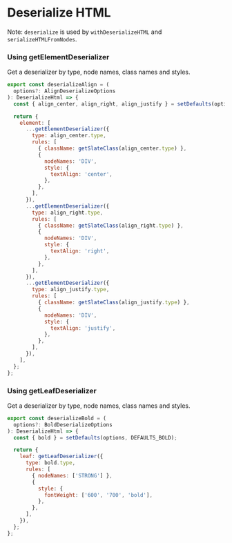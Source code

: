 
<Meta title="API/deserialize" />

# Deserialize HTML

Note: `deserialize` is used by `withDeserializeHTML` and `serializeHTMLFromNodes`.

### Using getElementDeserializer

Get a deserializer by type, node names, class names and styles.

```js
export const deserializeAlign = (
  options?: AlignDeserializeOptions
): DeserializeHtml => {
  const { align_center, align_right, align_justify } = setDefaults(options, DEFAULTS_ALIGN);

  return {
    element: [
      ...getElementDeserializer({
        type: align_center.type,
        rules: [
          { className: getSlateClass(align_center.type) },
          {
            nodeNames: 'DIV',
            style: {
              textAlign: 'center',
            },
          },
        ],
      }),
      ...getElementDeserializer({
        type: align_right.type,
        rules: [
          { className: getSlateClass(align_right.type) },
          {
            nodeNames: 'DIV',
            style: {
              textAlign: 'right',
            },
          },
        ],
      }),
      ...getElementDeserializer({
        type: align_justify.type,
        rules: [
          { className: getSlateClass(align_justify.type) },
          {
            nodeNames: 'DIV',
            style: {
              textAlign: 'justify',
            },
          },
        ],
      }),
    ],
  };
};
```

### Using getLeafDeserializer

Get a deserializer by type, node names, class names and styles.

```js
export const deserializeBold = (
  options?: BoldDeserializeOptions
): DeserializeHtml => {
  const { bold } = setDefaults(options, DEFAULTS_BOLD);

  return {
    leaf: getLeafDeserializer({
      type: bold.type,
      rules: [
        { nodeNames: ['STRONG'] },
        {
          style: {
            fontWeight: ['600', '700', 'bold'],
          },
        },
      ],
    }),
  };
};
```
